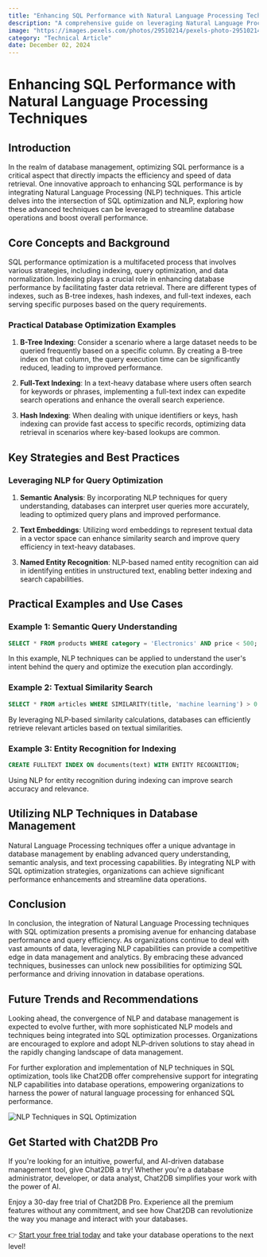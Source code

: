 ```yaml
---
title: "Enhancing SQL Performance with Natural Language Processing Techniques"
description: "A comprehensive guide on leveraging Natural Language Processing techniques to improve SQL performance."
image: "https://images.pexels.com/photos/29510214/pexels-photo-29510214.jpeg?auto=compress&cs=tinysrgb&dpr=1&w=500"
category: "Technical Article"
date: December 02, 2024
---
```


# Enhancing SQL Performance with Natural Language Processing Techniques

## Introduction

In the realm of database management, optimizing SQL performance is a critical aspect that directly impacts the efficiency and speed of data retrieval. One innovative approach to enhancing SQL performance is by integrating Natural Language Processing (NLP) techniques. This article delves into the intersection of SQL optimization and NLP, exploring how these advanced techniques can be leveraged to streamline database operations and boost overall performance.

## Core Concepts and Background

SQL performance optimization is a multifaceted process that involves various strategies, including indexing, query optimization, and data normalization. Indexing plays a crucial role in enhancing database performance by facilitating faster data retrieval. There are different types of indexes, such as B-tree indexes, hash indexes, and full-text indexes, each serving specific purposes based on the query requirements.

### Practical Database Optimization Examples

1. **B-Tree Indexing**: Consider a scenario where a large dataset needs to be queried frequently based on a specific column. By creating a B-tree index on that column, the query execution time can be significantly reduced, leading to improved performance.

2. **Full-Text Indexing**: In a text-heavy database where users often search for keywords or phrases, implementing a full-text index can expedite search operations and enhance the overall search experience.

3. **Hash Indexing**: When dealing with unique identifiers or keys, hash indexing can provide fast access to specific records, optimizing data retrieval in scenarios where key-based lookups are common.

## Key Strategies and Best Practices

### Leveraging NLP for Query Optimization

1. **Semantic Analysis**: By incorporating NLP techniques for query understanding, databases can interpret user queries more accurately, leading to optimized query plans and improved performance.

2. **Text Embeddings**: Utilizing word embeddings to represent textual data in a vector space can enhance similarity search and improve query efficiency in text-heavy databases.

3. **Named Entity Recognition**: NLP-based named entity recognition can aid in identifying entities in unstructured text, enabling better indexing and search capabilities.

## Practical Examples and Use Cases

### Example 1: Semantic Query Understanding

```sql
SELECT * FROM products WHERE category = 'Electronics' AND price < 500;
```

In this example, NLP techniques can be applied to understand the user's intent behind the query and optimize the execution plan accordingly.

### Example 2: Textual Similarity Search

```sql
SELECT * FROM articles WHERE SIMILARITY(title, 'machine learning') > 0.8;
```

By leveraging NLP-based similarity calculations, databases can efficiently retrieve relevant articles based on textual similarities.

### Example 3: Entity Recognition for Indexing

```sql
CREATE FULLTEXT INDEX ON documents(text) WITH ENTITY RECOGNITION;
```

Using NLP for entity recognition during indexing can improve search accuracy and relevance.

## Utilizing NLP Techniques in Database Management

Natural Language Processing techniques offer a unique advantage in database management by enabling advanced query understanding, semantic analysis, and text processing capabilities. By integrating NLP with SQL optimization strategies, organizations can achieve significant performance enhancements and streamline data operations.

## Conclusion

In conclusion, the integration of Natural Language Processing techniques with SQL optimization presents a promising avenue for enhancing database performance and query efficiency. As organizations continue to deal with vast amounts of data, leveraging NLP capabilities can provide a competitive edge in data management and analytics. By embracing these advanced techniques, businesses can unlock new possibilities for optimizing SQL performance and driving innovation in database operations.

## Future Trends and Recommendations

Looking ahead, the convergence of NLP and database management is expected to evolve further, with more sophisticated NLP models and techniques being integrated into SQL optimization processes. Organizations are encouraged to explore and adopt NLP-driven solutions to stay ahead in the rapidly changing landscape of data management.

For further exploration and implementation of NLP techniques in SQL optimization, tools like Chat2DB offer comprehensive support for integrating NLP capabilities into database operations, empowering organizations to harness the power of natural language processing for enhanced SQL performance.

![NLP Techniques in SQL Optimization](https://example.com/nlp-sql-optimization.jpg)

## Get Started with Chat2DB Pro

If you're looking for an intuitive, powerful, and AI-driven database management tool, give Chat2DB a try! Whether you're a database administrator, developer, or data analyst, Chat2DB simplifies your work with the power of AI.

Enjoy a 30-day free trial of Chat2DB Pro. Experience all the premium features without any commitment, and see how Chat2DB can revolutionize the way you manage and interact with your databases.

👉 [Start your free trial today](https://chat2db.ai/pricing) and take your database operations to the next level!
